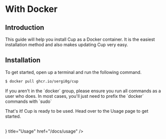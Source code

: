 
# With Docker

## Introduction

This guide will help you install Cup as a Docker container. It is the easiest installation method and also makes updating Cup very easy.

## Installation

To get started, open up a terminal and run the following command.

```bash
$ docker pull ghcr.io/sergi0g/cup
```

<Callout emoji="⚠️">
  If you aren't in the `docker` group, please ensure you run all commands as a
  user who does. In most cases, you'll just need to prefix the `docker` commands
  with `sudo`
</Callout>

That's it! Cup is ready to be used. Head over to the Usage page to get started.

<br />
<Card icon={<IconFileDescription />} title="Usage" href="/docs/usage" />
